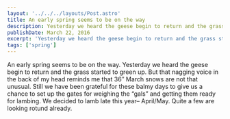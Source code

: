 ```yaml
---
layout: '../../../layouts/Post.astro'
title: An early spring seems to be on the way
description: Yesterday we heard the geese begin to return and the grass started to green up.
publishDate: March 22, 2016
excerpt: 'Yesterday we heard the geese begin to return and the grass started to green up.'
tags: ['spring']
---
```


An early spring seems to be on the way. Yesterday we heard the geese begin to return and the grass started to green up. But that nagging voice in the back of my head reminds me that 36″ March snows are not that unusual. Still we have been grateful for these balmy days to give us a chance to set up the gates for weighing the “gals” and getting them ready for lambing. We decided to lamb late this year– April/May. Quite a few are looking rotund already.